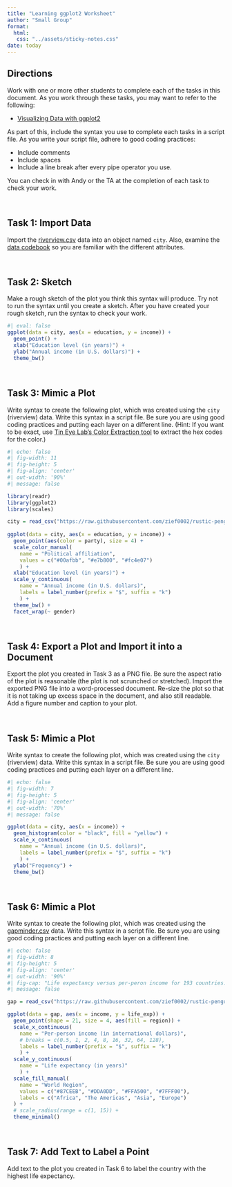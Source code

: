 ```yaml
---
title: "Learning ggplot2 Worksheet"
author: "Small Group"
format:
  html:
   css: "../assets/sticky-notes.css"
date: today
---
```



## Directions

Work with one or more other students to complete each of the tasks in this document. As you work through these tasks, you may want to refer to the following:

- [Visualizing Data with ggplot2](https://zief0002.github.io/toolkit-quarto/06-visualizing-with-ggplot2.html)

As part of this, include the syntax you use to complete each tasks in a script file. As you write your script file, adhere to good coding practices:

- Include comments
- Include spaces
- Include a line break after every pipe operator you use.

You can check in with Andy or the TA at the completion of each task to check your work. 

<br />


## Task 1: Import Data

Import the [riverview.csv](https://raw.githubusercontent.com/zief0002/rustic-penguin/main/data/riverview.csv) data into an object named `city`. Also, examine the [data codebook](https://zief0002.github.io/rustic-penguin/codebooks/riverview.html) so you are familiar with the different attributes.

<br />


## Task 2: Sketch

Make a rough sketch of the plot you think this syntax will produce. Try not to run the syntax until you create a sketch. After you have created your rough sketch, run the syntax to check your work.

```r
#| eval: false
ggplot(data = city, aes(x = education, y = income)) +
  geom_point() +
  xlab("Education level (in years)") +
  ylab("Annual income (in U.S. dollars)") +
  theme_bw()
```

<br />


## Task 3: Mimic a Plot

Write syntax to create the following plot, which was created using the `city` (riverview) data. Write this syntax in a script file. Be sure you are using good coding practices and putting each layer on a different line. (Hint: If you want to be exact, use [Tin Eye Lab's Color Extraction tool](https://labs.tineye.com/color/) to extract the hex codes for the color.)

```r
#| echo: false
#| fig-width: 11
#| fig-height: 5
#| fig-align: 'center'
#| out-width: '90%'
#| message: false

library(readr)
library(ggplot2)
library(scales)

city = read_csv("https://raw.githubusercontent.com/zief0002/rustic-penguin/main/data/riverview.csv")
  
ggplot(data = city, aes(x = education, y = income)) +
  geom_point(aes(color = party), size = 4) +
  scale_color_manual(
    name = "Political affiliation", 
    values = c("#00afbb", "#e7b800", "#fc4e07")
    ) +
  xlab("Education level (in years)") +
  scale_y_continuous(
    name = "Annual income (in U.S. dollars)", 
    labels = label_number(prefix = "$", suffix = "k")
    ) +
  theme_bw() +
  facet_wrap(~ gender)
```


<br />


## Task 4: Export a Plot and Import it into a Document

Export the plot you created in Task 3 as a PNG file. Be sure the aspect ratio of the plot is reasonable (the plot is not scrunched or stretched). Import the exported PNG file into a word-processed document. Re-size the plot so that it is not taking up excess space in the document, and also still readable. Add a figure number and caption to your plot.

<br />


## Task 5: Mimic a Plot

Write syntax to create the following plot, which was created using the `city` (riverview) data. Write this syntax in a script file. Be sure you are using good coding practices and putting each layer on a different line.

```r
#| echo: false
#| fig-width: 7
#| fig-height: 5
#| fig-align: 'center'
#| out-width: '70%'
#| message: false

ggplot(data = city, aes(x = income)) +
  geom_histogram(color = "black", fill = "yellow") +
  scale_x_continuous(
    name = "Annual income (in U.S. dollars)", 
    labels = label_number(prefix = "$", suffix = "k")
    ) +
  ylab("Frequency") +
  theme_bw()
```

<br />


## Task 6: Mimic a Plot

Write syntax to create the following plot, which was created using the [gapminder.csv](https://raw.githubusercontent.com/zief0002/rustic-penguin/main/data/gapminder.csv) data. Write this syntax in a script file. Be sure you are using good coding practices and putting each layer on a different line.

```r
#| echo: false
#| fig-width: 8
#| fig-height: 5
#| fig-align: 'center'
#| out-width: '90%'
#| fig-cap: "Life expectancy versus per-peron income for 193 countries."
#| message: false

gap = read_csv("https://raw.githubusercontent.com/zief0002/rustic-penguin/main/data/gapminder.csv")

ggplot(data = gap, aes(x = income, y = life_exp)) +  
  geom_point(shape = 21, size = 4, aes(fill = region)) +
  scale_x_continuous(
    name = "Per-person income (in international dollars)", 
    # breaks = c(0.5, 1, 2, 4, 8, 16, 32, 64, 128),
    labels = label_number(prefix = "$", suffix = "k")
    ) +
  scale_y_continuous(
    name = "Life expectancy (in years)"
    ) +
  scale_fill_manual(
    name = "World Region",
    values = c("#87CEEB", "#DDA0DD", "#FFA500", "#7FFF00"),
    labels = c("Africa", "The Americas", "Asia", "Europe")
  ) +
  # scale_radius(range = c(1, 15)) +
  theme_minimal()
```

<br />


## Task 7: Add Text to Label a Point

Add text to the plot you created in Task 6 to label the country with the highest life expectancy.

<br />

